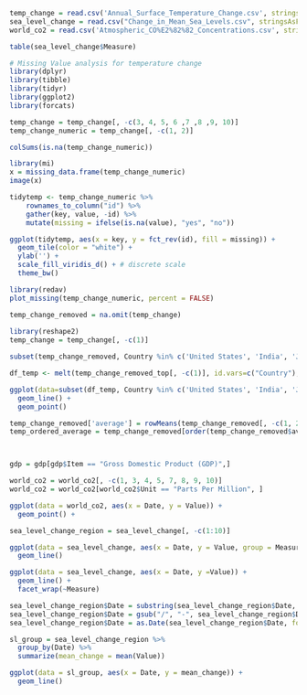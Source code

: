 
```r
temp_change = read.csv('Annual_Surface_Temperature_Change.csv', stringsAsFactors = TRUE)
sea_level_change = read.csv("Change_in_Mean_Sea_Levels.csv", stringsAsFactors = TRUE)
world_co2 = read.csv('Atmospheric_CO%E2%82%82_Concentrations.csv', stringsAsFactors = TRUE)
```

```r
table(sea_level_change$Measure)
```

```r
# Missing Value analysis for temperature change
library(dplyr)
library(tibble)
library(tidyr)
library(ggplot2)
library(forcats)

temp_change = temp_change[, -c(3, 4, 5, 6 ,7 ,8 ,9, 10)]
temp_change_numeric = temp_change[, -c(1, 2)]

colSums(is.na(temp_change_numeric))
```

```r

library(mi)
x = missing_data.frame(temp_change_numeric)
image(x)
```


```r

tidytemp <- temp_change_numeric %>% 
    rownames_to_column("id") %>% 
    gather(key, value, -id) %>% 
    mutate(missing = ifelse(is.na(value), "yes", "no"))

ggplot(tidytemp, aes(x = key, y = fct_rev(id), fill = missing)) +
  geom_tile(color = "white") + 
  ylab('') + 
  scale_fill_viridis_d() + # discrete scale
  theme_bw()
```

```r
library(redav)  
plot_missing(temp_change_numeric, percent = FALSE)
```

```r

temp_change_removed = na.omit(temp_change)
 
library(reshape2)
temp_change = temp_change[, -c(1)]

subset(temp_change_removed, Country %in% c('United States', 'India', 'Japan', 'Germany', 'Indonesia', 'France', 'Brazil', 'United Kingdom', 'Italy', 'Mexico', 'China, P.R.: Mainland'))

df_temp <- melt(temp_change_removed_top[, -c(1)], id.vars=c("Country"),value.name="Value", variable.name="Year")

ggplot(data=subset(df_temp, Country %in% c('United States', 'India', 'Japan', 'Germany', 'Indonesia', 'France', 'Brazil', 'United Kingdom', 'Italy', 'Mexico', 'China, P.R.: Mainland')), aes(x=Year, y=Value, group = Country, colour = Country)) +
  geom_line() +
  geom_point()


```

```r
temp_change_removed['average'] = rowMeans(temp_change_removed[, -c(1, 2)])
temp_ordered_average = temp_change_removed[order(temp_change_removed$average, decreasing = TRUE),]



gdp = gdp[gdp$Item == "Gross Domestic Product (GDP)",]
```


```r
world_co2 = world_co2[, -c(1, 3, 4, 5, 7, 8, 9, 10)]
world_co2 = world_co2[world_co2$Unit == "Parts Per Million", ]

ggplot(data = world_co2, aes(x = Date, y = Value)) +
  geom_point() +

```

```r
sea_level_change_region = sea_level_change[, -c(1:10)]

ggplot(data = sea_level_change, aes(x = Date, y = Value, group = Measure, color = Measure)) + 
  geom_line()

ggplot(data = sea_level_change, aes(x = Date, y =Value)) +
  geom_line() +
  facet_wrap(~Measure)
```

```r
sea_level_change_region$Date = substring(sea_level_change_region$Date, 2)
sea_level_change_region$Date = gsub("/", "-", sea_level_change_region$Date)
sea_level_change_region$Date = as.Date(sea_level_change_region$Date, format = "%m-%d-%Y")

sl_group = sea_level_change_region %>%
  group_by(Date) %>%
  summarize(mean_change = mean(Value))

ggplot(data = sl_group, aes(x = Date, y = mean_change)) +
  geom_line()
```




